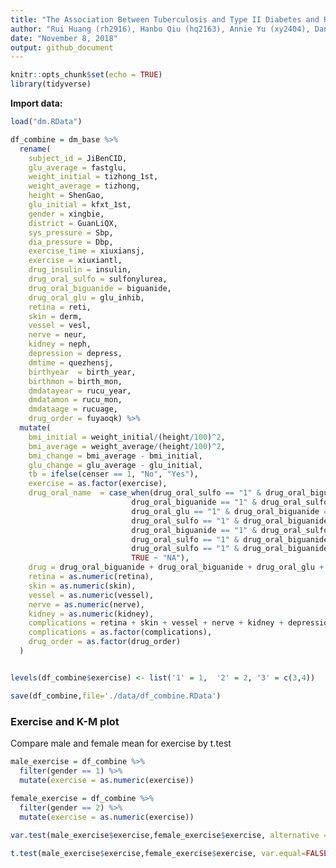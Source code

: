 ```yaml
---
title: "The Association Between Tuberculosis and Type II Diabetes and Risk Factors in Shanghai, China"
author: "Rui Huang (rh2916), Hanbo Qiu (hq2163), Annie Yu (xy2404), Dana Zeng (dz2399), Coco Zou (xz2809)"
date: "November 8, 2018"
output: github_document
---
```


```r
knitr::opts_chunk$set(echo = TRUE)
library(tidyverse)
```

**Import data:**

```r
load("dm.RData")
```

```r
df_combine = dm_base %>% 
  rename(
    subject_id = JiBenCID,
    glu_average = fastglu, 
    weight_initial = tizhong_1st, 
    weight_average = tizhong, 
    height = ShenGao, 
    glu_initial = kfxt_1st,
    gender = xingbie,
    district = GuanLiQX,
    sys_pressure = Sbp,
    dia_pressure = Dbp,
    exercise_time = xiuxiansj,
    exercise = xiuxiantl,
    drug_insulin = insulin,
    drug_oral_sulfo = sulfonylurea,
    drug_oral_biguanide = biguanide,
    drug_oral_glu = glu_inhib,
    retina = reti, 
    skin = derm, 
    vessel = vesl, 
    nerve = neur,
    kidney = neph, 
    depression = depress,
    dmtime = quezhensj,
    birthyear  = birth_year,
    birthmon = birth_mon,
    dmdatayear = rucu_year,
    dmdatamon = rucu_mon,
    dmdataage = rucuage,
    drug_order = fuyaoqk) %>% 
  mutate(
    bmi_initial = weight_initial/(height/100)^2, 
    bmi_average = weight_average/(height/100)^2, 
    bmi_change = bmi_average - bmi_initial,
    glu_change = glu_average - glu_initial,
    tb = ifelse(censer == 1, "No", "Yes"),
    exercise = as.factor(exercise),
    drug_oral_name  = case_when(drug_oral_sulfo == "1" & drug_oral_biguanide == "0" & drug_oral_glu == "0" ~"sulfonylurea",
                           drug_oral_biguanide == "1" & drug_oral_sulfo == "0" & drug_oral_glu == "0" ~ "biguanide",
                           drug_oral_glu == "1" & drug_oral_biguanide == "0" & drug_oral_sulfo == "0" ~ "glu_inhib",
                           drug_oral_sulfo == "1" & drug_oral_biguanide == "1" & drug_oral_glu == "0" ~"sulfonylurea&biguanide",
                           drug_oral_biguanide == "1" & drug_oral_sulfo == "0" & drug_oral_glu == "1" ~ "biguanide&glu_inhib",
                           drug_oral_sulfo == "1" & drug_oral_biguanide == "0" & drug_oral_glu == "1" ~"sulfonylurea&glu_inhib",
                           drug_oral_sulfo == "1" & drug_oral_biguanide == "1" & drug_oral_glu == "1" ~"sulfonylurea&glu_inhib&biguanide",
                           TRUE ~ "NA"),
    drug = drug_oral_biguanide + drug_oral_biguanide + drug_oral_glu + drug_insulin,
    retina = as.numeric(retina),
    skin = as.numeric(skin),
    vessel = as.numeric(vessel),
    nerve = as.numeric(nerve),
    kidney = as.numeric(kidney),
    complications = retina + skin + vessel + nerve + kidney + depression,
    complications = as.factor(complications),
    drug_order = as.factor(drug_order)
  )


levels(df_combine$exercise) <- list('1' = 1,  '2' = 2, '3' = c(3,4))

save(df_combine,file='./data/df_combine.RData')
```

### Exercise and K-M plot

Compare male and female mean for exercise by t.test

```r
male_exercise = df_combine %>% 
  filter(gender == 1) %>% 
  mutate(exercise = as.numeric(exercise))
    
female_exercise = df_combine %>% 
  filter(gender == 2) %>% 
  mutate(exercise = as.numeric(exercise))

var.test(male_exercise$exercise,female_exercise$exercise, alternative = "two.sided")

t.test(male_exercise$exercise,female_exercise$exercise, var.equal=FALSE, paired=FALSE) 
```

<!-- Compare male and female mean for exercise_time by t.test -->

<!-- ```{r} -->
<!-- var.test(male_exercise$exercise_time,female_exercise$exercise_time, alternative = "two.sided") -->

<!-- t.test(male_exercise$exercise_time,female_exercise$exercise_time, var.equal=FALSE, paired=FALSE)  -->
<!-- ``` -->

<!-- Compare male and female mean for exercise_time*exercise by t.test -->

<!-- ```{r} -->
<!-- male_exercise = male_exercise %>% mutate(total_exercise = exercise * exercise_time) -->
<!-- female_exercise = female_exercise %>% mutate(total_exerise = exercise * exercise_time) -->
<!-- var.test(male_exercise$total_exerise,female_exercise$total_exerise, alternative = "two.sided") -->
<!-- t.test(male_exercise$total_exerise,female_exercise$total_exerise, var.equal=FALSE, paired=FALSE)  -->
<!-- ``` -->


<!-- Make exercise distribution plot -->

<!-- ```{r} -->
<!-- df_combine %>%  -->
<!--   mutate(exercise = as.numeric(exercise), -->
<!--          total_exercise = exercise * exercise_time, -->
<!--          gender = as.factor(gender)) %>%  -->
<!--   ggplot(aes(x = total_exerise, color = gender)) + -->
<!--   geom_density() -->

<!-- df_combine %>%  -->
<!--   mutate(exercise = as.numeric(exercise), -->
<!--          total_exercise = exercise * exercise_time, -->
<!--          gender = as.factor(gender)) %>%  -->
<!--   ggplot(aes(x = gender, y = total_exerise, color = gender)) + -->
<!--   geom_boxplot() -->

<!-- df_combine %>%  -->
<!--   mutate(exercise = as.numeric(exercise), -->
<!--          gender = as.factor(gender)) %>%  -->
<!--   ggplot(aes( x = gender, y = exercise)) + -->
<!--   geom_violin() -->

<!-- df_combine %>%  -->
<!--   mutate(gender = as.factor(gender)) %>%  -->
<!--   ggplot(aes( x = gender, y = exercise_time)) + -->
<!--   geom_violin() -->
<!-- ``` -->

<!-- Make tb vs exercise plot -->

<!-- ```{r} -->
<!-- df_combine %>%  -->
<!--   mutate(exercise = as.numeric(exercise), -->
<!--          total_exercise = exercise * exercise_time, -->
<!--          gender = as.factor(gender)) %>%  -->
<!--   ggplot(aes(x = tb, y = total_exercise, color = gender)) + -->
<!--   geom_boxplot() + -->
<!--   facet_grid(.~gender) -->

<!-- ``` -->

<!-- K-M plot -->

<!-- ```{r} -->
<!-- df_combine$survival = with(df_combine, Surv(days, tb == "Yes")) -->

<!-- km <- survfit(survival ~ 1, data = df_combine, conf.type = "log-log") -->
<!-- km_by_gender <- survfit(survival ~ gender, data = df_combine, conf.type = "log-log") -->


<!-- ggsurvplot(km_by_gender, data = df_combine, risk.table = F, pval = T, ylab = "Probability of getting TB", ylim = c(0.9, 1.0), legend.labs = c("Male", "Female")) -->
<!-- ``` -->



